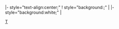 |- style="text-align:center;" 
! style="background:{{{color}}};" | {{{plural_taxon}}}
|- style="background:white;"
| 
<noinclude>
[[Category:生物学分类信息框模板|T]]
</noinclude>